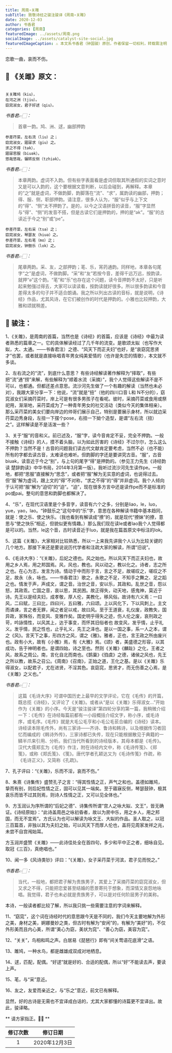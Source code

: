```yaml
---
title: 周南∘关雎
subTitle: 致敬诗经之骏注骏译《周南∘关雎》 
date: 2020-12-03 
author: 书香君
categories: [周南]
featuredImage: ../assets/周南.png
socialImage: ../assets/catalyst-site-social.jpg
featuredImageCaption: ⚠️️ 本文系书香君（钟国骏）原创，作者保留一切权利，转载需注明出处。
---
```


恋歌一曲，哀而不伤。

## 🌼 《关雎》原文：
```

关关雎鸠（kiu），
在河之洲（tjiu）。
窈窕淑女，君子好逑（qiu）。

```
*书香君👉🏻：* 

> 首章一韵。鸠、洲、逑，幽部押韵

```
参差荇菜，左右流（liu）之；
窈窕淑女，寤寐求（giu）之。
求之不得（tək），
寤寐思服（biuək）。
悠哉悠哉，辗转反侧（tzhiək）。

```
*书香君👉🏻：* 

> 本章两韵。虚词不入韵。但有些字表面看是虚词但取其所通假的实词之意时又是可以入韵的，这个要根据文意判断，以后会碰到，再解释。本章的“之”就是虚词，不做韵脚，韵脚落在“流”、“求”，属韵读的幽部，押韵；得、服、侧，职部押韵。请注意，很多人认为，“服”似乎与上下文的“得”、“侧”太不押韵了。是的，以今之汉语拼音的读音，“服”字显然与“得”、“侧”的发音不搭，但是古读它们是押韵的，押的是“ək”。“服”的古读近于今之“别”或“pe”。

```
参差荇菜，左右采（tsə）之；
窈窕淑女，琴瑟友（hiuə）之。
参差荇菜，左右芼（mo）之；
窈窕淑女，钟鼓乐（lok）之。

```
*书香君👉🏻：* 

> 尾章两韵。采、友，之部押韵；芼、乐，宵药通韵。同样地，本章各句尾字“之”是虚词，不做韵脚。“采”和“友”若按今音，差得千远万远，按韵读，就押“ə”这个韵。“芼”和“乐”也存在这个问题，读今音押韵不太好，只是听起来勉强过得去，大家可以读读看，按韵读就好很多。所以很多韵读和今音差得太多的句子并不适合朗诵。我之所以列出古读的音标，就是说明，《诗经》作品，尤其风诗，在它们被创作的时代是押韵的。小雅也比较押韵，大雅和颂就稍差。

## 🍁️ 骏注：

1、《关雎》，是周南的首篇，当然也是《诗经》的首篇，应该是《诗经》中最为读者熟悉的篇章之一。它的具体解读经过了几千年的流变。是歌颂太姒（也写作大姒，大、太通。——书香君注）之德、“风天下而正夫妇”也好，是“哀窈窕思贤才”也罢，或者就是直接咏唱青年男女纯美爱情的（也许是失恋的情歌），本文就不多谈。

2、左右流之的“流”，到底什么意思？
有些诗经解读著作解释为“择取”，有些把“流”通“捞”来解，有些解释为“顺着水流（采摘）”，我个人觉得这些解读不是不可以，也都通。但都还差点意思。流沙河先生做了一个有趣的解读（当然也未必对），我跟大家分享一下：他说，“流”就是“扭”（他的四川口音 L和 N不分的），窈窕淑女们采摘荇菜时，岸上可是有很多男孩子在看呢。彼时，采摘荇菜或食用或祭祀用，渐渐地，采荇菜成为了一种青年男女的社交活动（类似今天的集体相亲）。那么采荇菜的美女们要向岸边的帅哥们展示自己，特别是要展示身材，所以就边采荇菜边秀身段，左扭一下摆个pose，右扭一下拗个造型，是谓“左右流（扭）之”。这样解读是不是活泼一些？

3、关于“服”的音和义。前已述及，“服”字，读今音肯定不妥，完全不押韵。一般不接触《诗经》的人，摸不着头脑，以为如此厉害的《诗经》不过尔尔，怎么这么不押韵？当然不是！古音的问题我们读古代文献肯定要考虑，当然不必（也不能）所有的字都去读古音，太难读也难听。但韵脚的字还是要讲究古音。“服”，古音biuək，读音近于今之“别”，与上句的尾字“得”是押韵的。（参见王力先生《诗经韵读 楚辞韵读》中华书局，2014年3月第一版）。我听过流沙河先生读作pe。一般地，都把“思服”直接解为“思念”，或者把“服”解为无实意的虚词，也说得过去。但“服”解为虚词，跟上文的“得”不对称，“求之不得”的“得”并非虚词。我个人倾向于认可把“服”解为“迫切”的“迫”。“迫”，现在很多方言中还是读作pe而不是标准的po或pai。整句的意思和韵脚也都解决了。

4、“乐”，在现代汉语里是个多音字，读音有六个之多，分别是liao，le，luo，yue，yao，lao。“钟鼓乐之”这句中的“乐”字，意思在各种解读书籍中基本趋同，就是：使之乐、使之快乐。（我也看到有解读成“撩”的，就是现代“撩妹”的撩，意思与“使之快乐”相近，但貌似更有情趣。）那么我们现在读le或者lao我个人觉得都是可以的。当然，le这个音，古时读音近于luo，就是我在篇首原文中标注的lok。

5、这篇《关雎》，大家相对比较熟悉，所以一上来我先讲我个人认为比较关键的几个地方。那接下来还是要说说历代学者和注疏大家的解读，所谓“旧说”。

6、《毛诗大序》：“《关雎》，后妃之德也。风之始也。所以风天下而正夫妇也，故用之乡人焉，用之邦国焉。风，风也，教也。风以动之，教以化之。诗者，志之所之也。在心为志，发言为诗。情动于中而形于言，言之不足，故嗟叹之，嗟叹之不足，故永（永，咏也。——书香君注）歌之，永歌之不足，不知手之舞之、足之蹈之也。情发于声，声成文，谓之音。治世之音，安以乐，其政和。乱世之音，怨以怒，其政乖。亡国之音，哀以思，其民困。故正得失，动天地，感鬼神，莫近于诗。先王以是经夫妇，成孝敬，厚人伦，美教化，移风俗。故诗有六义焉：一曰风，二曰赋，三曰比，四曰兴，五曰雅，六曰颂。上以风化下，下以风刺上。主文而谲谏，言之者无罪，闻之者足以戒，故曰风。至于王道衰，礼仪废，政教失，国异政，家殊俗，而变风、变雅作矣。国史明乎得失之迹，伤人伦之废，哀刑政之苛，吟詠情性，以风其上，达于事变，而怀其旧俗者也 故变风，发乎情，止乎礼义。发乎情，民之性也，止乎礼义，先王之泽也。是以一国之事，系一人之本，谓之《风》。言天下之事，形四方之风，谓之《雅》。雅者，正也，言王政之所由废兴也。政有小大，故有《小雅》焉，有《大雅》焉。《颂》者，美盛德之形容，以其成功，告于神明者也。是谓四始，诗之至也。然则《关雎》《麟趾》之化，王者之风，故系之周公。南，言化自北而南也。《鹊巢》《驺虞》之德，诸侯之风也，先王之所以教，故系之召公。《周南》《召南》，正始之道，王化之基。是以《关雎》乐得淑女，以配君子，尤在进贤，不淫其色。哀窈窕，思贤才，而无伤善之心焉，是《关雎》之义也。”

*书香君👉🏻：* 

> 这篇《毛诗大序》可谓中国历史上最早的文学评论，它在《毛传》的开篇，既总揽《诗经》，又评论了《关雎》。或者从“是以《关雎》乐得淑女…”开始作为《关雎》的小序。今天是“骏注骏译”第四轮分享的第一篇，我稍微介绍一下：《毛传》在诗经每篇前都有一小段概括介绍文字，称小序，或毛诗序，或毛序。《毛传》就是大毛公毛亨和小毛公毛苌合编的《诗经》读本。诗经读本除毛传外，尚有三家诗——齐诗、鲁诗和韩诗，以及根据传习者回忆而编成的《韩诗外传》，三家诗都已失传，现在只能根据散见于典籍的一鳞半爪来引用、分析。我们当代所看到的诗经版本，其母本都是《毛传》。汉代大儒郑玄为《毛传》作注，附在诗经内文中，称《毛诗传笺》、《郑笺》，或称《郑氏笺》、《笺》。唐代学者孔颖达又为《毛诗传笺》作疏，称《毛诗正义》，又简称《孔疏》。

7、孔子评曰：“《关雎》，乐而不淫，哀而不伤。”

8、朱熹《诗集传》盛赞孔子之言：“得其性情之正，声气之和也。盖德如雎鸠，挚而有别，则后妃性情之正，固可以见其一端矣。至于寤寐反侧，琴瑟鼓钟，极其哀乐而皆不过其则焉，则诗人性情之正，又可以见全体也。”

9、方玉润认为序所谓的“后妃之德”、诗集传所谓“宫人之咏大姒、文王”，皆无确证。《诗经原始》：“此诗盖周邑之咏初昏者，故以为房中乐，用之乡人，用之邦国，而无不宜焉”。方氏认为也可以解读为咏文王、大姒的作品。圣人取之，以冠三百篇首，非独以其为夫妇之始，可以风天下而厚人伦也，盖将见周家发祥之兆，未尝不自宫闱始耳。

方玉润并盛赞《关雎》——此诗佳处全在首四句，多少和平中正之者，细咏自见。取冠《三百》，真绝唱也。”

10、闻一多《风诗类钞》评曰：“《关雎》，女子采荇菜于河滨，君子见而悦之。”

*书香君👉🏻：* 

> 当代，一般地，都把君子解为贵族男子，其爱上了采摘荇菜的窈窕淑女，但又求之不得，只能把恋爱甚至结婚的愿景寄托于想象，而深情又哀怨地咏唱。我觉得，君子也未必就是贵族男子，可以是对任何阶层男子的美称。

本诗，一般读者都比较了解，所以我只挑一些需要注意的字词来解释。

11、“窈窕”，这个词在诗经时代的意思跟今天是不同的，我们今天主要地解为外形之美，身材之美，婀娜曼妙之类，但古时有解为“安闲”的，有解为“美好”的，不仅外形美而且内心美，所谓“美心为窈，美状为窕”、“善心为窈，美容为窕”。

12、“关关”，鸟相和鸣之声。白居易《琵琶行》即有“间关莺语花底滑”之语。

13、雎鸠，一种水鸟，都是雌雄成双成对地栖息。

14、逑，匹配，配偶。“好逑”就是好的、合适的配偶，所以“好”不能读去声，要读上声。

15、芼，与“采”意近。

16、友之，友爱而亲近之，与“乐之”意近，前文已有解释。

显然，好的古诗是无需也不宜译成白话的，尤其大家都懂的诗篇更不宜译出。故此，骏译略。

** 请方家指正。🙏🏻 **

| 修订次数      | 修订日期 | 
|   :----: |    :----:   | 
| 1    | 2020年12月3日       | 
